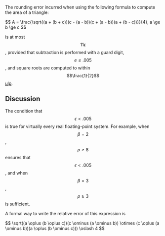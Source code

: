 <Theorem id="3"/>

The rounding error incurred when using the following formula to compute the area of a triangle:

<div>
$$ A = \frac{\sqrt{(a + (b + c))(c - (a - b))(c + (a - b))(a + (b - c))}}{4}, a \ge b \ge c $$
</div>

is at most $$11\epsilon$$, provided that subtraction is performed with a guard digit, $$e \le .005$$, and square roots are computed to within $$\frac{1}{2}$$ [ulp](/concept/ulp).

## Discussion

The condition that $$\epsilon < .005$$ is true for virtually every real floating-point system. For example, when $$\beta = 2$$, $$\rho \ge 8$$ ensures that $$\epsilon < .005$$, and when $$\beta = 3$$, $$\rho \ge 3$$ is sufficient.

A formal way to write the relative error of this expression is

<div>
$$ \sqrt((a \oplus (b \oplus c))(c \ominus (a \ominus b)) \otimes (c \oplus (a \ominus b))(a \oplus (b \ominus c))) \oslash 4 $$
</div>